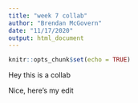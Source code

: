 ```yaml
---
title: "week 7 collab"
author: "Brendan McGovern"
date: "11/17/2020"
output: html_document
---
```


```r
knitr::opts_chunk$set(echo = TRUE)
```

Hey this is a collab

Nice, here's my edit 
